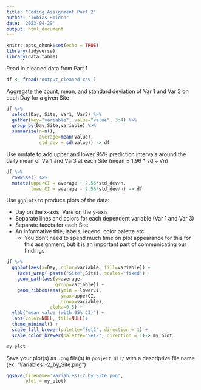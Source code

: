---
title: "Coding Assignment Part 2"
author: "Tobias Holden"
date: '2023-04-29'
output: html_document
---

```{r setup, include=FALSE}
knitr::opts_chunk$set(echo = TRUE)
library(tidyverse)
library(data.table)
```

Read in cleaned data from Part 1

```{r}
df <- fread('output_cleaned.csv')
```

Aggregate the count, mean, and standard deviation of Var 1 and Var 3 on each Day for a given Site

```{r}
df %>%
  select(Day, Site, Var1, Var3) %>%
  gather(key="variable", value="value", 3:4) %>%
  group_by(Day,Site,variable) %>%
  summarize(n=n(),
            average=mean(value),
            std_dev = sd(value)) -> df
```

Use mutate to add upper and lower 95% prediction intervals around the daily mean of Var1 and Var3 at each Site  (mean ± 1.96 * sd ÷ √n)

```{r}
df %>%  
  rowwise() %>%
  mutate(upperCI = average + 2.56*std_dev/n,
         lowerCI = average - 2.56*std_dev/n) -> df
```

Use `ggplot2` to produce plots of the data:

* Day on the x-axis, Var# on the y-axis  
* Separate lines and colors for each dependent variable (Var 1 and Var 3)  
* Separate facets for each Site  
* An informative title, labels, legend, color palette etc.  
  * You don't need to spend much time on plot appearance for this for this assignment, but it is an important part of communicating our findings  
  
```{r}
df %>%
  ggplot(aes(x=Day, color=variable, fill=variable)) + 
    facet_wrap(~paste("Site",Site), scales="fixed") +
    geom_path(aes(y=average,
                  group=variable)) +
    geom_ribbon(aes(ymin = lowerCI, 
                    ymax=upperCI, 
                    group=variable), 
                alpha=0.5) + 
  ylab("mean value (with 95% CI)") + 
  labs(color=NULL, fill=NULL)+
  theme_minimal() +
  scale_fill_brewer(palette="Set2", direction = 1) +
  scale_color_brewer(palette="Set2", direction = 1)-> my_plot

my_plot
```


Save your plot(s) as `.png` file(s) in `project_dir/` with a descriptive file name (ex. "Variables1-2_by_Site.png")


```{r}
ggsave(filename='Variables1-2_by_Site.png', 
       plot = my_plot)
```



